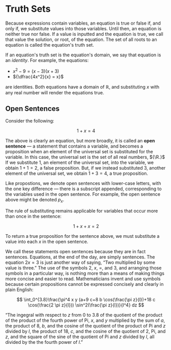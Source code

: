 # Truth Sets

Because expressions contain variables, an equation is true or false if, and
only if, we substitute values into those variables. Until then, an equation
is neither true nor false. If a value is inputted and the equation is true,
we call that value the solution, or root, of the equation. The set of all
roots to an equation is called the equation's truth set.

If an equation's truth set is the equation's domain, we say that equation
is an _identity_. For example, the equations:

- ${x^2 - 9 = (x - 3)(x + 3)}$
- ${\dfrac{4x^2}{x} = x}$

are identities. Both equations have a domain of $\mathbb{R}$, and
substituting $x$ with any real number will render the equations true.

## Open Sentences

Consider the following:

$$
	1 + x = 4
$$

The above is clearly an equation, but more broadly, it is called an **open
sentence** &mdash; a statement that contains a variable, and becomes a
proposition when an element of the universal set is substituted for the
variable. In this case, the universal set is the set of all real numbers,
${\R.}$ If we substitute ${1,}$ an element of the universal set, into the
variable, we obtain ${1 + 1 = 2,}$ a false proposition. But, if we instead
substituted 3, another element of the universal set, we obtain
${1 + 3 = 4,}$ a true proposition.

Like propostions, we denote open sentences with lower-case letters, with
the one key difference &mdash; there is a subscript appended, corresponding
to the variables used in the open sentence. For example, the open sentence
above might be denoted ${p_x.}$

The rule of substituting remains applicable for variables that occur more
than once in the sentence:

$$
	1 + x + x = 2
$$

To return a true proposition for the sentence above, we must substitute a
value into each ${x}$ in the open sentence.

We call these statements open sentences because they are in fact sentences.
Equations, at the end of the day, are simply sentences. The equation
${2x = 3}$ is just another way of saying, &#8220;Two multiplied by some
value is three.&#8221; The use of the symbols 2, ${x,}$ ${=,}$ and ${3,}$
and arranging those symbols in a particular way, is nothing more than a
means of making things more concise and easier to read. Mathematicians
invent and use symbols because certain propositions cannot be expressed
concisely and clearly in plain English:

$$
	\int_0^{3.8}\frac{\pi^4 x y (a+9 c+8 b \cos(\frac{\pi z}{l})+18 c \cos(\frac{2 \pi z}{l})) \sin^2(\frac{\pi z}{l})}{l^4} dz
$$

&#8220;The ingegral with respect to ${z}$ from 0 to 3.8 of the quotient of
the product of the product of the fourth power of Pi, ${x,}$ and ${y}$
multiplied by the sum of ${a,}$ the product of ${8,}$ ${b,}$ and the cosine
of the quotient of the product of Pi and ${z}$ divided by ${l,}$ the
product of ${18,}$ ${c,}$ and the cosine of the quotient of 2, Pi, and
${z,}$ and the square of the sine of the quotient of Pi and ${z}$ divided
by ${l,}$ all divided by the the fourth power of ${l.}$&#8221;
